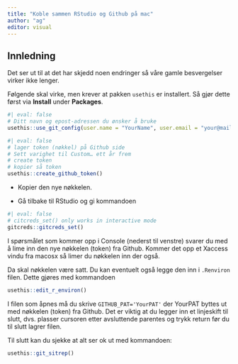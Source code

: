 ```yaml
---
title: "Koble sammen RStudio og Github på mac"
author: "ag"
editor: visual
---
```


## Innledning

Det ser ut til at det har skjedd noen endringer så våre gamle besvergelser virker ikke lenger.

Følgende skal virke, men krever at pakken `usethis` er installert. Så gjør dette først via **Install** under **Packages**.

```r
#| eval: false
# Ditt navn og epost-adressen du ønsker å bruke
usethis::use_git_config(user.name = "YourName", user.email = "your@mail.com")
```

```r
#| eval: false
# lager token (nøkkel) på Github side
# Sett varighet til Custom… ett år frem
# create token
# kopier så token
usethis::create_github_token()
```

-   Kopier den nye nøkkelen.

-   Gå tilbake til RStudio og gi kommandoen

```r
#| eval: false
# citcreds_set() only works in interactive mode
gitcreds::gitcreds_set()
```

I spørsmålet som kommer opp i Console (nederst til venstre) svarer du med å lime inn den nye nøkkelen (token) fra Github. Kommer det opp et Xaccess vindu fra macosx så limer du nøkkelen inn der også.

Da skal nøkkelen være satt. Du kan eventuelt også legge den inn i `.Renviron` filen. Dette gjøres med kommandoen

```r
usethis::edit_r_environ()
```

I filen som åpnes må du skrive `GITHUB_PAT='YourPAT'` der YourPAT byttes ut med nøkkelen (token) fra Github. Det er viktig at du legger inn et linjeskift til slutt, dvs. plasser cursoren etter avsluttende parentes og trykk return før du til slutt lagrer filen.

Til slutt kan du sjekke at alt ser ok ut med kommandoen:

```r
usethis::git_sitrep()
```
